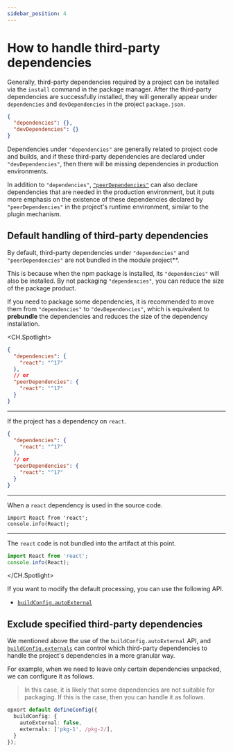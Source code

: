 ```yaml
---
sidebar_position: 4
---
```


# How to handle third-party dependencies

Generally, third-party dependencies required by a project can be installed via the `install` command in the package manager. After the third-party dependencies are successfully installed, they will generally appear under `dependencies` and `devDependencies` in the project `package.json`.

```json pacakge.json
{
  "dependencies": {},
  "devDependencies": {}
}
```

Dependencies under `"dependencies"` are generally related to project code and builds, and if these third-party dependencies are declared under `"devDependencies"`, then there will be missing dependencies in production environments.

In addition to `"dependencies"`, [`"peerDependencies"`](/en/guide/basic/before-getting-started#peerdependencies) can also declare dependencies that are needed in the production environment, but it puts more emphasis on the existence of these dependencies declared by `"peerDependencies"` in the project's runtime environment, similar to the plugin mechanism.

## Default handling of third-party dependencies

By default, third-party dependencies under `"dependencies"` and `"peerDependencies"` are not bundled in the module project\*\*.

This is because when the npm package is installed, its `"dependencies"` will also be installed. By not packaging `"dependencies"`, you can reduce the size of the package product.

If you need to package some dependencies, it is recommended to move them from `"dependencies"` to `"devDependencies"`, which is equivalent to **prebundle** the dependencies and reduces the size of the dependency installation.

<CH.Spotlight>

```json ./v1/package.json
{
  "dependencies": {
    "react": "^17"
  },
  // or
  "peerDependencies": {
    "react": "^17"
  }
}
```

---

If the project has a dependency on `react`.

```json ./v1/package.json
{
  "dependencies": {
    "react": "^17"
  },
  // or
  "peerDependencies": {
    "react": "^17"
  }
}
```

---

When a `react` dependency is used in the source code.

```tsx src/index.ts
import React from 'react';
console.info(React);
```

---

The `react` code is not bundled into the artifact at this point.

```js dist/index.js
import React from 'react';
console.info(React);
```

</CH.Spotlight>

If you want to modify the default processing, you can use the following API.

- [`buildConfig.autoExternal`](/api/config/build-config#autoexternal)

## Exclude specified third-party dependencies

We mentioned above the use of the `buildConfig.autoExternal` API, and [`buildConfig.externals`](/en/api/config/build-config#externals) can control which third-party dependencies to handle
the project's dependencies in a more granular way.

For example, when we need to leave only certain dependencies unpacked, we can configure it as follows.

> In this case, it is likely that some dependencies are not suitable for packaging. If this is the case, then you can handle it as follows.

```ts
epxort default defineConfig({
  buildConfig: {
    autoExternal: false,
    externals: ['pkg-1', /pkg-2/],
  }
});
```
